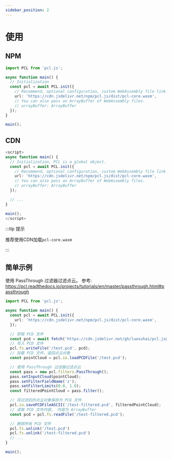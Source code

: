 ```yaml
---
sidebar_position: 2
---
```


# 使用

## NPM

```typescript showLineNumbers
import PCL from 'pcl.js';

async function main() {
  // Initialization
  const pcl = await PCL.init({
    // Recommend, optional configuration, custom WebAssembly file link.
    url: 'https://cdn.jsdelivr.net/npm/pcl.js/dist/pcl-core.wasm',
    // You can also pass an ArrayBuffer of WebAssembly files.
    // arrayBuffer: ArrayBuffer
  });
}

main();
```

## CDN

```typescript showLineNumbers
<script>
async function main() {
  // Initialization, PCL is a global object.
  const pcl = await PCL.init({
    // Recommend, optional configuration, custom WebAssembly file link.
    url: 'https://cdn.jsdelivr.net/npm/pcl.js/dist/pcl-core.wasm',
    // You can also pass an ArrayBuffer of WebAssembly files.
    // arrayBuffer: ArrayBuffer
  });

  // ...
}

main();
</script>
```

:::tip 提示

推荐使用CDN加载`pcl-core.wasm`

:::

## 简单示例

使用 PassThrough 过滤器过滤点云。
参考: https://pcl.readthedocs.io/projects/tutorials/en/master/passthrough.html#passthrough

```typescript showLineNumbers
import PCL from 'pcl.js';

async function main() {
  const pcl = await PCL.init({
    url: 'https://cdn.jsdelivr.net/npm/pcl.js/dist/pcl-core.wasm',
  });

  // 获取 PCD 文件
  const pcd = await fetch('https://cdn.jsdelivr.net/gh/luoxuhai/pcl.js@master/data/rops_tutorial/points.pcd').then(res => res.arrayBuffer());
  // 写入 PCD 文件
  pcl.fs.writeFile('/test.pcd', pcd);
  // 加载 PCD 文件，返回点云对象
  const pointCloud = pcl.io.loadPCDFile('/test.pcd');

  // 使用 PassThrough 过滤器过滤点云
  const pass = new pcl.filters.PassThrough();
  pass.setInputCloud(pointCloud);
  pass.setFilterFieldName('z');
  pass.setFilterLimits(0.0, 1.0);
  const filteredPointCloud = pass.filter();

  // 将过滤后的点云对象保存为 PCD 文件
  pcl.io.savePCDFileASCII('/test-filtered.pcd', filteredPointCloud);
  // 读取 PCD 文件内容， 内容为 ArrayBuffer
  const pcd = pcl.fs.readFile('/test-filtered.pcd');

  // 删除所有 PCD 文件
  pcl.fs.unlink('/test.pcd')
  pcl.fs.unlink('/test-filtered.pcd')
  // ...
}

main();
```
